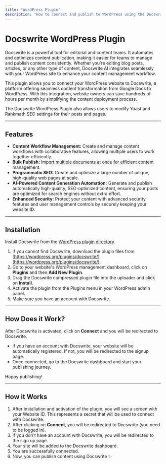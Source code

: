 ```yaml
---
title: "WordPress Plugin"
description: "How to connect and publish to WordPress using the Docswrite Plugin."
---
```


# Docswrite WordPress Plugin

Docswrite is a powerful tool for editorial and content teams. It automates and optimizes content publication, making it easier for teams to manage and publish content consistently. Whether you're editing blog posts, articles, or any other type of content, Docswrite AI integrates seamlessly with your WordPress site to enhance your content management workflow.

This plugin allows you to connect your WordPress website to Docswrite, a platform offering seamless content transformation from Google Docs to WordPress. With this integration, website owners can save hundreds of hours per month by simplifying the content deployment process.

The Docswrite WordPress Plugin also allows users to modify Yoast and Rankmath SEO settings for their posts and pages.

---

## Features

- **Content Workflow Management:** Create and manage content workflows with collaborative features, allowing multiple users to work together efficiently.
- **Bulk Publish:** Import multiple documents at once for efficient content management.
- **Programmatic SEO:** Create and optimize a large number of unique, high-quality web pages at scale.
- **AI-Powered Content Generation Automation:** Generate and publish automatically high-quality, SEO-optimized content, ensuring your posts are optimized for search engines without extra effort.
- **Enhanced Security:** Protect your content with advanced security features and user management controls by securely keeping your website ID.

---

## Installation

Install Docswrite from the [WordPress plugin directory](https://wordpress.org/plugins/docswrite/).

1. If you cannot find Docswrite, download the plugin files from [https://wordpress.org/plugins/docswrite/](https://wordpress.org/plugins/docswrite/).
2. Go to your website's WordPress management dashboard, click on **Plugins** and then **Add New Plugin**.
3. Drag the Docswrite compressed plugin file into the uploader and click on **Install**.
4. Activate the plugin from the Plugins menu in your WordPress admin panel.
5. Make sure you have an account with Docswrite.

---

## How Does it Work?

After Docswrite is activated, click on **Connect** and you will be redirected to Docswrite.

- If you have an account with Docswrite, your website will be automatically registered. If not, you will be redirected to the signup page.
- Once connected, go to the Docswrite dashboard and start your publishing journey.

Happy publishing!

---

## How it Works

1. After installation and activation of the plugin, you will see a screen with your Website ID. This represents a secret that will be used to connect with Docswrite.
2. After clicking on **Connect**, you will be redirected to Docswrite (you need to be logged in).
3. If you don't have an account with Docswrite, you will be redirected to the sign up page.
4. Your site will be added to the Docswrite dashboard.
5. You are successfully connected.
6. Now, you can publish content using Docswrite ✨
